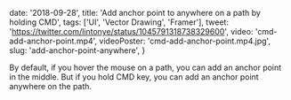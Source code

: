 
  date: '2018-09-28',
  title: 'Add anchor point to anywhere on a path by holding CMD',
  tags: ['UI', 'Vector Drawing', 'Framer'],
  tweet: 'https://twitter.com/lintonye/status/1045791318738329600',
  video: 'cmd-add-anchor-point.mp4',
  videoPoster: 'cmd-add-anchor-point.mp4.jpg',
  slug: 'add-anchor-point-anywhere',
}


By default, if you hover the mouse on a path, you can add an anchor point in the middle. But if you hold CMD key, you can add an anchor point anywhere on the path.
